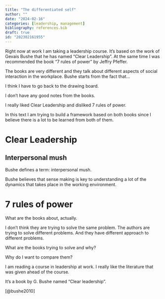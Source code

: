 ```yaml
---
title: "The differentiated self"
author: ""
date: "2024-02-16"
categories: [leadership, management]
bibliography: references.bib
draft: true
id: "202302161955"
---
```


Right now at work I am taking a leadership course. It's based on the work of Gevais Bushe that he has named "Clear Leadership". At the same time I was recommended the book "7 rules of power" by Jeffry Pfeffer.

The books are very different and they talk about different aspects of social interaction in the workplace. Bushe starts from the fact that...

I think I have to go back to the drawing board.

I don't have any good notes from the books.

I really liked Clear Leadership and disliked 7 rules of power.

In this text I am trying to build a framework based on both books since I believe there is a lot to be learned from both of them.

# Clear Leadership

## Interpersonal mush

Bushe defines a term: interpersonal mush.

Bushe believes that sense making is key to understanding a lot of the dynamics that takes place in the working environment.

# 7 rules of power

What are the books about, actually.

I don't think they are trying to solve the same problem. The authors are trying to solve different problems. And they have different approach to different problems.

What are the books trying to solve and why?

Why do I want to compare them?

I am reading a course in leadership at work. I really like the literature that was given ahead of the course.

It's a book by G. Bushe named "Clear leadership".

[@bushe2010]